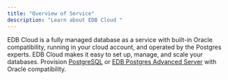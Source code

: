 ```yaml
---
title: "Overview of Service"
description: "Learn about EDB Cloud "
---
```

<div id="requirements_overview" class="registered_link"></div>

EDB Cloud is a fully managed database as a service with built-in Oracle compatibility, running in your cloud account, and operated by the Postgres experts. EDB Cloud makes it easy to set up, manage, and scale your databases. Provision [PostgreSQL](https://www.enterprisedb.com/docs/supported-open-source/postgresql/) or [EDB Postgres Advanced Server](https://www.enterprisedb.com/docs/epas/latest/) with Oracle compatibility. 






